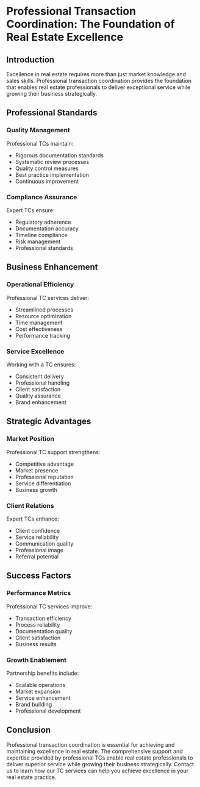 # Professional Transaction Coordination: The Foundation of Real Estate Excellence

## Introduction

Excellence in real estate requires more than just market knowledge and sales skills. Professional transaction coordination provides the foundation that enables real estate professionals to deliver exceptional service while growing their business strategically.

## Professional Standards

### Quality Management
Professional TCs maintain:
- Rigorous documentation standards
- Systematic review processes
- Quality control measures
- Best practice implementation
- Continuous improvement

### Compliance Assurance
Expert TCs ensure:
- Regulatory adherence
- Documentation accuracy
- Timeline compliance
- Risk management
- Professional standards

## Business Enhancement

### Operational Efficiency
Professional TC services deliver:
- Streamlined processes
- Resource optimization
- Time management
- Cost effectiveness
- Performance tracking

### Service Excellence
Working with a TC ensures:
- Consistent delivery
- Professional handling
- Client satisfaction
- Quality assurance
- Brand enhancement

## Strategic Advantages

### Market Position
Professional TC support strengthens:
- Competitive advantage
- Market presence
- Professional reputation
- Service differentiation
- Business growth

### Client Relations
Expert TCs enhance:
- Client confidence
- Service reliability
- Communication quality
- Professional image
- Referral potential

## Success Factors

### Performance Metrics
Professional TC services improve:
- Transaction efficiency
- Process reliability
- Documentation quality
- Client satisfaction
- Business results

### Growth Enablement
Partnership benefits include:
- Scalable operations
- Market expansion
- Service enhancement
- Brand building
- Professional development

## Conclusion

Professional transaction coordination is essential for achieving and maintaining excellence in real estate. The comprehensive support and expertise provided by professional TCs enable real estate professionals to deliver superior service while growing their business strategically. Contact us to learn how our TC services can help you achieve excellence in your real estate practice.